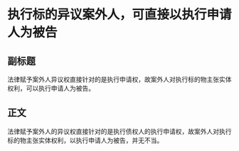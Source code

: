 # 执行标的异议案外人，可直接以执行申请人为被告
## 副标题
法律赋予案外人异议权直接针对的是执行申请权，故案外人对执行标的物主张实体权利，可以执行申请人为被告。
## 正文
法律赋予案外人的异议权直接针对的是执行债权人的执行申请权，故案外人对执行标的物主张实体权利，以执行申请人为被告，并无不当。